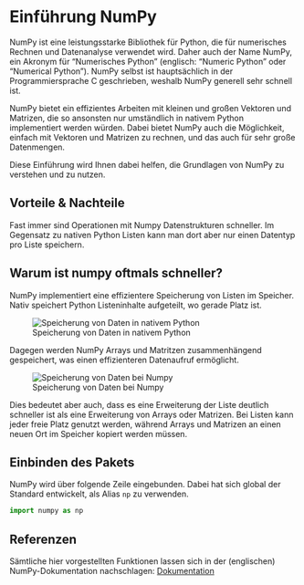 # Einführung NumPy

NumPy ist eine leistungsstarke Bibliothek für Python, die für numerisches 
Rechnen und Datenanalyse verwendet wird. Daher auch der Name NumPy, ein Akronym 
für "Numerisches Python" (englisch: "Numeric Python" oder "Numerical Python"). 
NumPy selbst ist hauptsächlich in der Programmiersprache C geschrieben, weshalb
NumPy generell sehr schnell ist. 

NumPy bietet ein effizientes Arbeiten mit kleinen und großen Vektoren und 
Matrizen, die so ansonsten nur umständlich in nativem Python implementiert 
werden würden. Dabei bietet NumPy auch die Möglichkeit, einfach mit Vektoren und 
Matrizen zu rechnen, und das auch für sehr große Datenmengen.

Diese Einführung wird Ihnen dabei helfen, die Grundlagen von NumPy zu verstehen 
und zu nutzen.

## Vorteile & Nachteile

Fast immer sind Operationen mit Numpy Datenstrukturen schneller. Im Gegensatz zu
nativen Python Listen kann man dort aber nur einen Datentyp pro Liste speichern.

::: {.callout-note collapse="true"}
## Warum ist numpy oftmals schneller?

NumPy implementiert eine effizientere Speicherung von Listen im Speicher. 
Nativ speichert Python Listeninhalte aufgeteilt, wo gerade Platz ist.

![Speicherung von Daten in nativem Python](/skript/00-bilder/data_memory_list.svg){#fig-python_memory fig-alt="Sequentielle Daten werden an zufälligen Orten im Speicher gespeichert"}

Dagegen werden NumPy Arrays und Matritzen zusammenhängend gespeichert, was einen
effizienteren Datenaufruf ermöglicht. 

![Speicherung von Daten bei Numpy](/skript/00-bilder/data_memory_numpy.svg){#fig-numpy_memory fig-alt="Sequentielle Daten werden an einem Ort im Speicher sequentiell gespeichert"}

Dies bedeutet aber auch, dass es eine Erweiterung der Liste deutlich schneller 
ist als eine Erweiterung von Arrays oder Matrizen. Bei Listen kann jeder 
freie Platz genutzt werden, während Arrays und Matrizen an einen neuen Ort im 
Speicher kopiert werden müssen.

:::

## Einbinden des Pakets

NumPy wird über folgende Zeile eingebunden. Dabei hat sich global der Standard 
entwickelt, als Alias `np` zu verwenden.

```python
import numpy as np
```

## Referenzen

Sämtliche hier vorgestellten Funktionen lassen sich in der (englischen) 
NumPy-Dokumentation nachschlagen: [Dokumentation](https://numpy.org/doc/)



